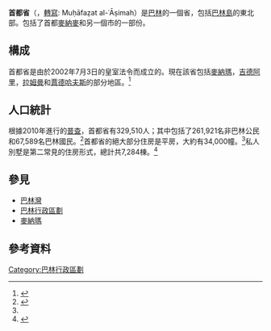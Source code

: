 {{coord|26|14|10|N|50|34|59|E|type:adm1st_source:kolossus-itwiki|display=title}}
{{Infobox settlement
<!-- See Template:Infobox settlement for additional fields and descriptions -->
| name                    = 首都省
| native_name             = {{rtl-lang|ar|محافظة العاصمة}}<br/>''{{lang|la|Muḥāfaẓat al-ʿĀṣimah}}''
| native_name_lang        = AR
| settlement_type = 省
| image_skyline           = 
| imagesize               = 
| image_alt               = 
| image_caption           = 
| image_flag              = Bahrain Capital Governorate Flag.svg
| flag_alt                = 
| image_seal              = 
| seal_alt                = 
| image_shield            = 
| shield_alt              = 
| nickname                = 
| motto                   = 
| image_map               = Capital Governorate in Bahrain 2014.svg
| map_alt                 = 
| map_caption                = 紅色部分為首都省在[[巴林|巴林]]的位置
| pushpin_map             = 
| pushpin_label_position  = 
| pushpin_map_alt         = 
| pushpin_map_caption     = 
| coor_pinpoint           = 
| coordinates_footnotes   = 
| subdivision_type        = [[世界政區索引|國家]]
| subdivision_name        = [[巴林|巴林]]
| subdivision_type1       = 
| subdivision_type2       = 
| subdivision_name1       = 
| subdivision_name2       = 
| established_title       = 
| established_date        = 
| founder                 = 
| named_for               = 
| seat_type               = 
| seat                    = 
| government_footnotes    = 
| leader_party            = 
| leader_title           = 省長
| leader_name           = Shaikh Hesham bin Abdulrahman Al Khalifa
| leader_title1 = 
| leader_name1            = 
| total_type              = 
| unit_pref               = 
| area_footnotes          = 
| area_magnitude          = 
| area_total_km2          = 
| area_total_sq_mi        = 
| area_land_km2           = 
| area_land_sq_mi         = 
| area_water_km2          = 
| area_water_sq_mi        = 
| area_water_percent      = 
| area_note               = 
| elevation_footnotes     = 
| elevation_m             = 
| elevation_ft            = 
| population_total        = 329,510
| population_as_of        = 2010<ref>{{cite web |url=http://www.census2010.gov.bh/results_en.php |title=存档副本 |accessdate=2012年3月3日 |deadurl=yes |archiveurl=https://web.archive.org/web/20120320104234/http://www.census2010.gov.bh/results_en.php |archivedate=2012年3月20日 |df= }}</ref>
| population_footnotes    = 
| population_density_km2  = 
| population_density_sq_mi= 
| population_est          = 
| pop_est_as_of           = 
| population_demonym      = 
| population_note         = 
| timezone1               = [[阿拉伯標準時間|阿拉伯標準時間]]
| utc_offset1             = +3
| timezone1_DST           = 
| utc_offset1_DST         = 
| postal_code_type        = 
| postal_code             = 
| area_code               = 
| area_code_type          = 
| website                 = [http://www.capital.gov.bh www.capital.gov.bh]
| footnotes               = 
| image_dot_map           = 
| dot_mapsize             = 
| dot_map_base_alt        = 
| dot_map_alt             = 
| dot_map_caption         = 
| dot_x = 
|dot_y = 
| latd  = 
|latm  = 
|lats  = 
|latNS =
| longd = 
|longm = 
|longs = 
|longEW =
| coordinates_type        = 
| coordinates_display     = 
}}
'''首都省'''（{{lang-ar|محافظة العاصمة|}}，[[阿拉伯語羅馬化|轉寫]]: Muḥāfaẓat al-ʿĀṣimah）是[[巴林|巴林]]的一個省，包括[[巴林島|巴林島]]的東北部。包括了首都[[麥納麥|麥納麥]]和另一個市的一部份。

== 構成 ==
首都省是由於2002年7月3日的皇室法令而成立的。現在該省包括[[麥納瑪|麥納瑪]]，[[吉德阿里|吉德阿里]]，[[拉姆曼|拉姆曼]]和[[賈德哈夫斯|賈德哈夫斯]]的部分地區。<ref>{{cite web|title=Decree Law No. (17) of 2002|url=http://www.capital.gov.bh/pages/pdf/govlawe.pdf|publisher=Capital Governorate|accessdate=10 August 2012|archive-date=2003-08-16|archive-url=https://web.archive.org/web/20030816111002/http://www.capital.gov.bh/pages/pdf/govlawe.pdf|dead-url=yes}}</ref>

== 人口統計 ==
根據2010年進行的[[普查|普查]]，首都省有329,510人；其中包括了261,921名非巴林公民和67,589名巴林國民。<ref>{{cite web|title=Population by Governorate|url=http://www.cio.gov.bh/cio_ara/English/Publications/Census/Population/2.pdf|publisher=Census 2010|accessdate=10 August 2012|deadurl=yes|archiveurl=https://web.archive.org/web/20131025002821/http://www.cio.gov.bh/cio_ara/English/Publications/Census/Population/2.pdf|archivedate=2013年10月25日|df=}}</ref>首都省的絕大部分住房是平房，大約有34,000幢。<ref name=Cen/>私人別墅是第二常見的住房形式，總計共7,284棟。<ref name=Cen>{{cite web|title=Census results|url=http://www.census2010.gov.bh/results_en.php|publisher=Census2010|accessdate=10 August 2012|deadurl=yes|archiveurl=https://web.archive.org/web/20120320104234/http://www.census2010.gov.bh/results_en.php|archivedate=2012年3月20日|df=}}</ref>

== 參見 ==
* [[巴林灣|巴林灣]]
* [[巴林行政區劃|巴林行政區劃]]
* [[麥納瑪|麥納瑪]]
== 參考資料 ==
{{reflist}}


{{巴林行政區劃}}
[[Category:巴林行政區劃|Category:巴林行政區劃]]
